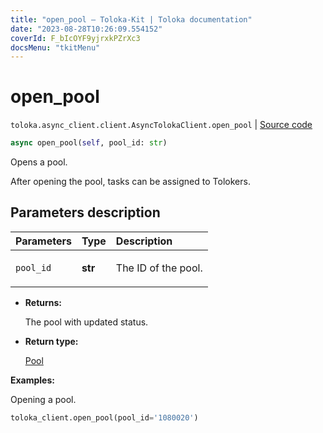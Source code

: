 ```yaml
---
title: "open_pool — Toloka-Kit | Toloka documentation"
date: "2023-08-28T10:26:09.554152"
coverId: F_bIcOYF9yjrxkPZrXc3
docsMenu: "tkitMenu"
---
```


# open_pool

`toloka.async_client.client.AsyncTolokaClient.open_pool` | [Source code](https://github.com/Toloka/toloka-kit/blob/v1.2.1/src/async_client/client.py#L0)

```python
async open_pool(self, pool_id: str)
```

Opens a pool.

After opening the pool, tasks can be assigned to Tolokers.

## Parameters description

| Parameters | Type | Description |
| :----------| :----| :-----------|
`pool_id`|**str**|<p>The ID of the pool.</p>

* **Returns:**

  The pool with updated status.

* **Return type:**

  [Pool](/docs/toloka-kit/reference/toloka.client.pool.Pool)

**Examples:**

Opening a pool.

```python
toloka_client.open_pool(pool_id='1080020')
```